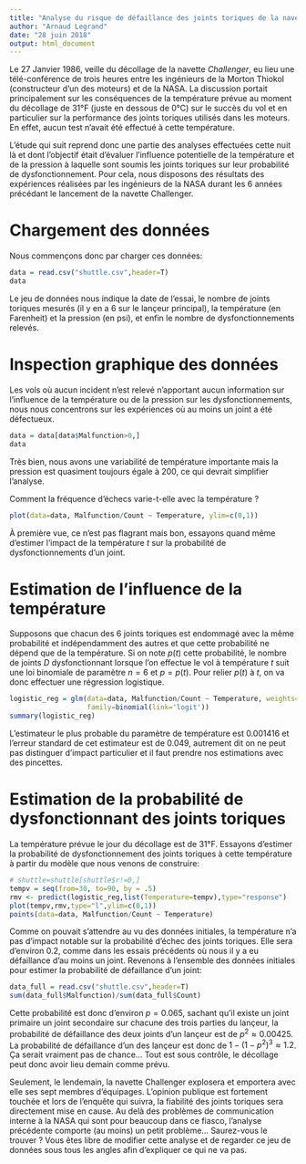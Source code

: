 ```yaml
---
title: "Analyse du risque de défaillance des joints toriques de la navette Challenger"
author: "Arnaud Legrand"
date: "28 juin 2018"
output: html_document
---
```


Le 27 Janvier 1986, veille du décollage de la navette _Challenger_, eu
lieu une télé-conférence de trois heures entre les ingénieurs de la
Morton Thiokol (constructeur d'un des moteurs) et de la NASA. La
discussion portait principalement sur les conséquences de la
température prévue au moment du décollage de 31°F (juste en dessous de
0°C) sur le succès du vol et en particulier sur la performance des
joints toriques utilisés dans les moteurs. En effet, aucun test
n'avait été effectué à cette température.

L'étude qui suit reprend donc une partie des analyses effectuées cette
nuit là et dont l'objectif était d'évaluer l'influence potentielle de
la température et de la pression à laquelle sont soumis les joints
toriques sur leur probabilité de dysfonctionnement. Pour cela, nous
disposons des résultats des expériences réalisées par les ingénieurs
de la NASA durant les 6 années précédant le lancement de la navette
Challenger.

# Chargement des données
Nous commençons donc par charger ces données:

```r
data = read.csv("shuttle.csv",header=T)
data
```

Le jeu de données nous indique la date de l'essai, le nombre de joints
toriques mesurés (il y en a 6 sur le lançeur principal), la
température (en Farenheit) et la pression (en psi), et enfin le
nombre de dysfonctionnements relevés. 

# Inspection graphique des données
Les vols où aucun incident n'est relevé n'apportant aucun information
sur l'influence de la température ou de la pression sur les
dysfonctionnements, nous nous concentrons sur les expériences où au
moins un joint a été défectueux.

```r
data = data[data$Malfunction>0,]
data
```

Très bien, nous avons une variabilité de température importante mais
la pression est quasiment toujours égale à 200, ce qui devrait
simplifier l'analyse.

Comment la fréquence d'échecs varie-t-elle avec la température ?
```r
plot(data=data, Malfunction/Count ~ Temperature, ylim=c(0,1))
```

À première vue, ce n'est pas flagrant mais bon, essayons quand même
d'estimer l'impact de la température $t$ sur la probabilité de
dysfonctionnements d'un joint. 

# Estimation de l'influence de la température

Supposons que chacun des 6 joints toriques est endommagé avec la même
probabilité et indépendamment des autres et que cette probabilité ne
dépend que de la température. Si on note $p(t)$ cette probabilité, le
nombre de joints $D$ dysfonctionnant lorsque l'on effectue le vol à
température $t$ suit une loi binomiale de paramètre $n=6$ et
$p=p(t)$. Pour relier $p(t)$ à $t$, on va donc effectuer une
régression logistique.

```r
logistic_reg = glm(data=data, Malfunction/Count ~ Temperature, weights=Count, 
                   family=binomial(link='logit'))
summary(logistic_reg)
```

L'estimateur le plus probable du paramètre de température est 0.001416
et l'erreur standard de cet estimateur est de 0.049, autrement dit on
ne peut pas distinguer d'impact particulier et il faut prendre nos
estimations avec des pincettes.

# Estimation de la probabilité de dysfonctionnant des joints toriques
La température prévue le jour du décollage est de 31°F. Essayons
d'estimer la probabilité de dysfonctionnement des joints toriques à
cette température à partir du modèle que nous venons de construire:

```r
# shuttle=shuttle[shuttle$r!=0,] 
tempv = seq(from=30, to=90, by = .5)
rmv <- predict(logistic_reg,list(Temperature=tempv),type="response")
plot(tempv,rmv,type="l",ylim=c(0,1))
points(data=data, Malfunction/Count ~ Temperature)
```

Comme on pouvait s'attendre au vu des données initiales, la
température n'a pas d'impact notable sur la probabilité d'échec des
joints toriques. Elle sera d'environ 0.2, comme dans les essais
précédents où nous il y a eu défaillance d'au moins un joint. Revenons
à l'ensemble des données initiales pour estimer la probabilité de
défaillance d'un joint:

```r
data_full = read.csv("shuttle.csv",header=T)
sum(data_full$Malfunction)/sum(data_full$Count)
```

Cette probabilité est donc d'environ $p=0.065$, sachant qu'il existe
un joint primaire un joint secondaire sur chacune des trois parties du
lançeur, la probabilité de défaillance des deux joints d'un lançeur
est de $p^2 \approx 0.00425$. La probabilité de défaillance d'un des
lançeur est donc de $1-(1-p^2)^3 \approx 1.2%$.  Ça serait vraiment
pas de chance... Tout est sous contrôle, le décollage peut donc avoir
lieu demain comme prévu.

Seulement, le lendemain, la navette Challenger explosera et emportera
avec elle ses sept membres d'équipages. L'opinion publique est
fortement touchée et lors de l'enquête qui suivra, la fiabilité des
joints toriques sera directement mise en cause. Au delà des problèmes
de communication interne à la NASA qui sont pour beaucoup dans ce
fiasco, l'analyse précédente comporte (au moins) un petit
problème... Saurez-vous le trouver ? Vous êtes libre de modifier cette
analyse et de regarder ce jeu de données sous tous les angles afin
d'expliquer ce qui ne va pas.
